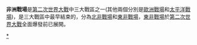 {{Expand|time=2008-03-14}}
{{otheruses|other=第一次世界大戰的非洲戰場|非洲战场 (第一次世界大战)}}
'''非洲戰場'''是[[第二次世界大戰|第二次世界大戰]]中三大戰區之一(其他兩個分別是[[二战欧洲战场|歐洲戰場]]和[[太平洋戰場|太平洋戰場]])，是三大戰區中最早結束的，分為[[北非戰場|北非戰場]]和[[東非戰場|東非戰場]]，[[東非戰場|東非戰場]]於[[第二次世界大戰|第二次世界大戰]]全面爆發前已展開。

{{World War II}}
[[category:第二次世界大战非洲战场|*]]